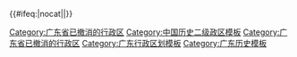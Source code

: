 {{Navbox
|listclass = hlist
|name = 广东省历史二级政区
|state = {{{state<includeonly>|autocollapse</includeonly>}}}
|title = [[广东省]]历史二级政区
|group1=1800年
|list1={{Navbox subgroup
|list1style = background:#ddddff;text-align:center;
|list1=1800年，廣東省有9[[府 (行政区划)|府]]、4[[直隸州]]、2[[直隸廳]]
|group2=府
|list2=
* [[廣州府]]
* [[肇慶府]]
* [[惠州府]]
* [[潮州府]]
* [[高州府]]
* [[雷州府]]
* [[廉州府]]
* [[韶州府]]
* [[瓊州府]]
|group3=直隸州
|list3=
* [[嘉應直隸州]]
* [[南雄直隸州]]
* [[連州直隸州]]
* [[羅定直隸州]]
|group4=直隸廳
|list4=
* [[佛岡直隸廳]]
* [[連山直隸廳]]
}}
|group2=1920年
|list2={{Navbox subgroup
|list1style = background:#ddddff;text-align:center;
|list1=1920年，[[廣東省 (中華民國)|廣東省]]有6[[道 (行政區劃)|道]]
|group2=道
|list2=
* [[粵海道]]
* [[嶺南道 (中華民國)|嶺南道]]
* [[潮循道]]
* [[高雷道]]
* [[瓊崖道]]
* [[欽廉道]]
}}
|group3=1950年
|list3={{Navbox subgroup
|list1style = background:#ddddff;text-align:center;
|list1=1950年，今广东省地域分属[[广州市 (中华人民共和国直辖市)|广州市]]、[[广东省]]和[[廣西省 (中華人民共和國)|廣西省]]管辖
|group2=直辖市
|list2=
* [[广州市 (中华人民共和国直辖市)|广州市]]
|group3=省辖市
|list3=
* [[汕头市]]
* [[韶关市]]
* [[佛山市]]
* [[江门市]]
* [[湛江市]]
* [[海口市]]
* [[北海市]]
|group4=专区
|list4=
* [[潮汕专区]]
* [[兴梅专区]]
* [[东江专区]]
* [[北江专区]]
* [[珠江专区]]
* [[粤中专区]]
* [[西江专区]]（1951年[[广西省 (中华人民共和国)|广西省]][[怀集县]]划入）
* [[高要专区]]
* [[高雷专区]]
* [[钦廉专区]]（1950年设置，后改[[钦州专区]]并划归广西省）
* [[湛江专区]]（1956年设置）
|group5=行政区
|list5=
* [[海南行政区]]（由[[琼崖专区]]改置）
}}
|group4=1980年
|list4={{Navbox subgroup
|list1style = background:#ddddff;text-align:center;
|list1=1980年，广东省有9[[省辖市]]、7[[地区]]、1[[行政区]]
|group2=省辖市
|list2=
* [[廣州市]]
* [[深圳市]]
* [[珠海市]]
* [[汕头市]]
* [[韶关市]]
* [[佛山市]]
* [[江门市]]
* [[湛江市]]
* [[茂名市]]
|group3=地區
|list3=
* [[汕头地区]]
* [[梅县地区]]
* [[惠阳地区]]
* [[韶关地区]]
* [[佛山地區]]
* [[肇庆地区]]
* [[湛江地区]]
|group4=行政区
|list4=
* [[海南行政区]]（辖[[海南黎族苗族自治州]]）
}}
|group5=2015年
|list5={{Navbox subgroup
|list1style = background:#ddddff;text-align:center;
|list1=2015年，广东省有21个[[地级市]]
|group2=地级市
|list2=
* [[廣州市]]
* [[深圳市]]
* [[珠海市]]
* [[汕頭市]]
* [[韶關市]]
* [[佛山市]]
* [[江門市]]
* [[湛江市]]
* [[茂名市]]
* [[肇慶市]]
* [[惠州市]]
* [[梅州市]]
* [[汕尾市]]
* [[河源市]]
* [[陽江市]]
* [[清遠市]]
* [[東莞市]]
* [[中山市]]
* [[潮州市]]
* [[揭陽市]]
* [[雲浮市]]
}}
|belowstyle = text-align: left; font-size: 80%;
|below= {{中国历史二级政区模板索引}}
}}<includeonly>
{{#ifeq:{{{1}}}|nocat||[[Category:广东省已撤消的行政区]]}}</includeonly><noinclude>
[[Category:中国历史二级政区模板]]
[[Category:广东省已撤消的行政区]]
[[Category:广东行政区划模板]]
[[Category:广东历史模板]] 
</noinclude>